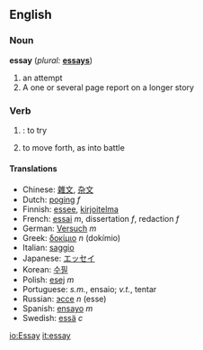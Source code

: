 ==English==

===Noun===
'''essay'''  (''plural:'' '''[[essays]]''')
# an attempt
# A one or several page report on a longer story

===Verb===
{{en-infl-reg-other-y|essa|y}}
# {{transitive}}: to try
# to move forth, as into battle

====Translations====
*Chinese: [[雜文]], [[杂文]]
*Dutch: [[poging]] ''f''
*Finnish: [[essee]], [[kirjoitelma]]
*French: [[essai]] ''m'', dissertation ''f'', redaction ''f''
*German: [[Versuch]] ''m''
*Greek: [[δοκίμιο]] ''n'' (dokímio)
*Italian: [[saggio]]
*Japanese: [[エッセイ]]
*Korean: [[수필]]
*Polish: [[esej]] ''m''
*Portuguese: ''s.m.'', ensaio; ''v.t.'', tentar
*Russian: [[эссе]] ''n'' (esse)
*Spanish: [[ensayo]] ''m''
*Swedish: [[essä]] ''c''

[[io:Essay]]
[[it:essay]]